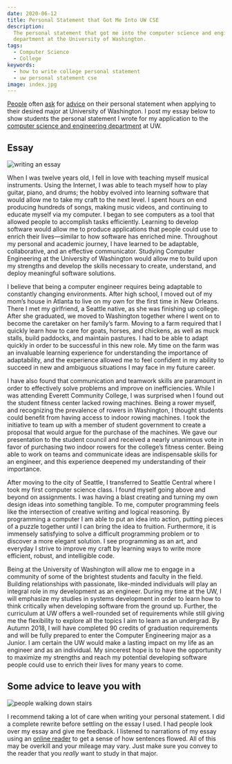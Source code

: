 ```yaml
---
date: 2020-06-12
title: Personal Statement that Got Me Into UW CSE
description:
  The personal statement that got me into the computer science and engineering
  department at the University of Washington.
tags:
  - Computer Science
  - College
keywords:
  - how to write college personal statement
  - uw personal statement cse
image: index.jpg
---
```


[People](https://www.reddit.com/r/udub/comments/eis7x1/major_personal_statement_tips/)
often
[ask](https://www.reddit.com/r/udub/comments/6ulwga/tips_for_writing_a_personal_statement_for/)
for
[advice](https://www.reddit.com/r/udub/comments/9j49pp/uw_students_what_did_you_write_about_in_your/)
on their personal statement when applying to their desired major at University
of Washington. I post my essay below to show students the personal statement I
wrote for my application to the
[computer science and engineering department](https://cs.uw.edu) at UW.

## Essay

![writing an essay](essay.jpg)

When I was twelve years old, I fell in love with teaching myself musical
instruments. Using the Internet, I was able to teach myself how to play guitar,
piano, and drums; the hobby evolved into learning software that would allow me
to take my craft to the next level. I spent hours on end producing hundreds of
songs, making music videos, and continuing to educate myself via my computer. I
began to see computers as a tool that allowed people to accomplish tasks
efficiently. Learning to develop software would allow me to produce applications
that people could use to enrich their lives—similar to how software has enriched
mine. Throughout my personal and academic journey, I have learned to be
adaptable, collaborative, and an effective communicator. Studying Computer
Engineering at the University of Washington would allow me to build upon my
strengths and develop the skills necessary to create, understand, and deploy
meaningful software solutions.

I believe that being a computer engineer requires being adaptable to constantly
changing environments. After high school, I moved out of my mom’s house in
Atlanta to live on my own for the first time in New Orleans. There I met my
girlfriend, a Seattle native, as she was finishing up college. After she
graduated, we moved to Washington together where I went on to become the
caretaker on her family’s farm. Moving to a farm required that I quickly learn
how to care for goats, horses, and chickens, as well as muck stalls, build
paddocks, and maintain pastures. I had to be able to adapt quickly in order to
be successful in this new role. My time on the farm was an invaluable learning
experience for understanding the importance of adaptability, and the experience
allowed me to feel confident in my ability to succeed in new and ambiguous
situations I may face in my future career.

I have also found that communication and teamwork skills are paramount in order
to effectively solve problems and improve on inefficiencies. While I was
attending Everett Community College, I was surprised when I found out the
student fitness center lacked rowing machines. Being a rower myself, and
recognizing the prevalence of rowers in Washington, I thought students could
benefit from having access to indoor rowing machines. I took the initiative to
team up with a member of student government to create a proposal that would
argue for the purchase of the machines. We gave our presentation to the student
council and received a nearly unanimous vote in favor of purchasing two indoor
rowers for the college’s fitness center. Being able to work on teams and
communicate ideas are indispensable skills for an engineer, and this experience
deepened my understanding of their importance.

After moving to the city of Seattle, I transferred to Seattle Central where I
took my first computer science class. I found myself going above and beyond on
assignments. I was having a blast creating and turning my own design ideas into
something tangible. To me, computer programming feels like the intersection of
creative writing and logical reasoning. By programming a computer I am able to
put an idea into action, putting pieces of a puzzle together until I can bring
the idea to fruition. Furthermore, it is immensely satisfying to solve a
difficult programming problem or to discover a more elegant solution. I see
programming as an art, and everyday I strive to improve my craft by learning
ways to write more efficient, robust, and intelligible code.

Being at the University of Washington will allow me to engage in a community of
some of the brightest students and faculty in the field. Building relationships
with passionate, like-minded individuals will play an integral role in my
development as an engineer. During my time at the UW, I will emphasize my
studies in systems development in order to learn how to think critically when
developing software from the ground up. Further, the curriculum at UW offers a
well-rounded set of requirements while still giving me the flexibility to
explore all the topics I aim to learn as an undergrad. By Autumn 2018, I will
have completed 90 credits of graduation requirements and will be fully prepared
to enter the Computer Engineering major as a Junior. I am certain the UW would
make a lasting impact on my life as an engineer and as an individual. My
sincerest hope is to have the opportunity to maximize my strengths and reach my
potential developing software people could use to enrich their lives for many
years to come.

## Some advice to leave you with

![people walking down stairs](sunset.jpg)

I recommend taking a lot of care when writing your personal statement. I did a
complete rewrite before settling on the essay I used. I had people look over my
essay and give me feedback. I listened to narrations of my essay using an
[online reader](https://www.naturalreaders.com/online/) to get a sense of how
sentences flowed. All of this may be overkill and your mileage may vary. Just
make sure you convey to the reader that you _really_ want to study in that
major.
